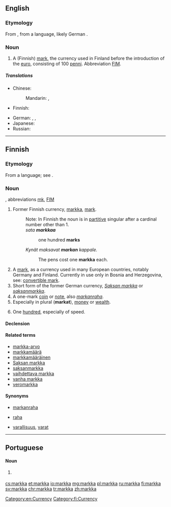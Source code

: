 ==English==
{{wikipedia}}

===Etymology===
From {{etyl|fi|en}} {{term|markka|lang=fi}}, from a {{etyl|gem|en}} language, likely German {{term|Mark|lang=de}}.

===Noun===
{{en-noun|s|markkaa}}

# A (Finnish) [[mark]], the currency used in Finland before the introduction of the [[euro]], consisting of 100 [[penni]]. Abbreviation [[FIM]].

=====Translations=====
{{trans-top|unit of currency}}
* Chinese:
*: Mandarin: {{t|cmn|馬克|sc=Hani}}, {{t+|cmn|马克|tr=mǎkè|sc=Hani}}
* Finnish: {{t+|fi|markka}}
{{trans-mid}}
* German: {{t|de|Finnische Mark|f}}, {{t|de|Finnmark|f}}, {{t+|de|Mark|f}}
* Japanese: {{t|ja|マルッカ|tr=marukka|sc=Jpan}}
* Russian: {{t+|ru|ма́рка|f}}
{{trans-bottom}}

[[Category:en:Currency]]

----

==Finnish==

===Etymology===
From a {{etyl|gem|fi}} language; see {{etyl|de|-}} {{m|de|Mark}}.

===Noun===
{{fi-noun}}, abbreviations [[mk]], [[FIM]]

# Former Finnish currency, [[markka#English|markka]], [[mark]].
#: Note: In Finnish the noun is in [[partitive]] singular after a cardinal number other than 1.
#: ''sata '''markkaa'''''
#:: one hundred '''marks'''
#: ''Kynät maksavat '''markan''' kappale.''
#:: The pens cost one '''markka''' each.
# A [[mark]], as a currency used in many European countries, notably Germany and Finland. Currently in use only in Bosnia and Herzegovina, see: [[convertible mark]].
# Short form of the former German currency, ''[[Saksan markka]]'' or ''[[saksanmarkka]]''.
# A one-mark [[coin]] or [[note]], also ''[[markanraha]]''.
# Especially in plural ('''markat'''), [[money]] or [[wealth]].
# {{context|slang|lang=fi}} One [[hundred]], especially of speed.

====Declension====
{{fi-decl-kala|mar|kk|k|a}}

====Related terms====
* [[markka-arvo]]
* [[markkamäärä]]
* [[markkamääräinen]]
* [[Saksan markka]]
* [[saksanmarkka]]
* [[vaihdettava markka]]
* [[vanha markka]]
* [[veromarkka]]

====Synonyms====
* {{sense|coin or note}}  [[markanraha]]
* {{sense|money}}  [[raha]]
* {{sense|wealth}}  [[varallisuus]], [[varat]]

[[Category:fi:Currency]]

----

==Portuguese==

====Noun====
{{pt-noun|f}}

# {{alternative spelling of|marca|lang=pt}} {{gloss|Finnish currency}}

[[cs:markka]]
[[et:markka]]
[[io:markka]]
[[mg:markka]]
[[pl:markka]]
[[ru:markka]]
[[fi:markka]]
[[sv:markka]]
[[chr:markka]]
[[tr:markka]]
[[zh:markka]]